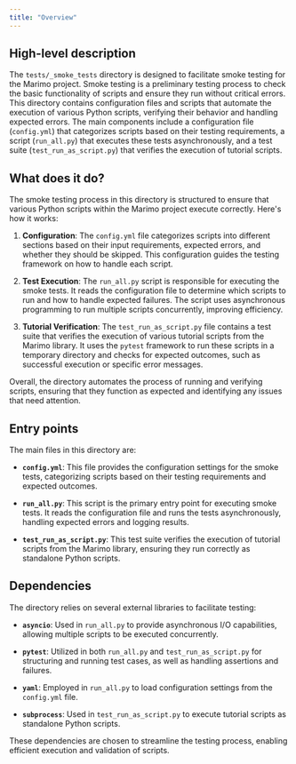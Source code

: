 ```yaml
---
title: "Overview"
---
```


## High-level description

The `tests/_smoke_tests` directory is designed to facilitate smoke testing for the Marimo project. Smoke testing is a preliminary testing process to check the basic functionality of scripts and ensure they run without critical errors. This directory contains configuration files and scripts that automate the execution of various Python scripts, verifying their behavior and handling expected errors. The main components include a configuration file (`config.yml`) that categorizes scripts based on their testing requirements, a script (`run_all.py`) that executes these tests asynchronously, and a test suite (`test_run_as_script.py`) that verifies the execution of tutorial scripts.

## What does it do?

The smoke testing process in this directory is structured to ensure that various Python scripts within the Marimo project execute correctly. Here's how it works:

1. **Configuration**: The `config.yml` file categorizes scripts into different sections based on their input requirements, expected errors, and whether they should be skipped. This configuration guides the testing framework on how to handle each script.

2. **Test Execution**: The `run_all.py` script is responsible for executing the smoke tests. It reads the configuration file to determine which scripts to run and how to handle expected failures. The script uses asynchronous programming to run multiple scripts concurrently, improving efficiency.

3. **Tutorial Verification**: The `test_run_as_script.py` file contains a test suite that verifies the execution of various tutorial scripts from the Marimo library. It uses the `pytest` framework to run these scripts in a temporary directory and checks for expected outcomes, such as successful execution or specific error messages.

Overall, the directory automates the process of running and verifying scripts, ensuring that they function as expected and identifying any issues that need attention.

## Entry points

The main files in this directory are:

- **`config.yml`**: This file provides the configuration settings for the smoke tests, categorizing scripts based on their testing requirements and expected outcomes.

- **`run_all.py`**: This script is the primary entry point for executing smoke tests. It reads the configuration file and runs the tests asynchronously, handling expected errors and logging results.

- **`test_run_as_script.py`**: This test suite verifies the execution of tutorial scripts from the Marimo library, ensuring they run correctly as standalone Python scripts.

## Dependencies

The directory relies on several external libraries to facilitate testing:

- **`asyncio`**: Used in `run_all.py` to provide asynchronous I/O capabilities, allowing multiple scripts to be executed concurrently.

- **`pytest`**: Utilized in both `run_all.py` and `test_run_as_script.py` for structuring and running test cases, as well as handling assertions and failures.

- **`yaml`**: Employed in `run_all.py` to load configuration settings from the `config.yml` file.

- **`subprocess`**: Used in `test_run_as_script.py` to execute tutorial scripts as standalone Python scripts.

These dependencies are chosen to streamline the testing process, enabling efficient execution and validation of scripts.